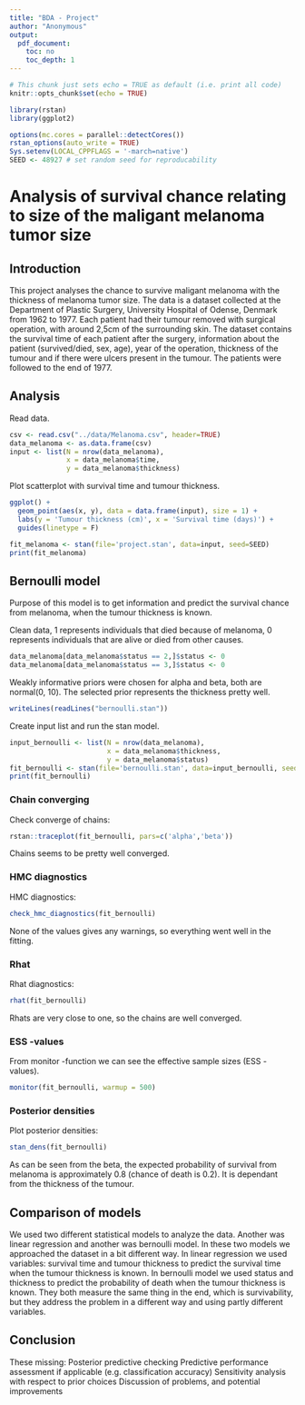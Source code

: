 ```yaml
---
title: "BDA - Project"
author: "Anonymous"
output: 
  pdf_document: 
    toc: no
    toc_depth: 1
---
```


```r
# This chunk just sets echo = TRUE as default (i.e. print all code)
knitr::opts_chunk$set(echo = TRUE)
```

```r
library(rstan)
library(ggplot2)

options(mc.cores = parallel::detectCores())
rstan_options(auto_write = TRUE)
Sys.setenv(LOCAL_CPPFLAGS = '-march=native')
SEED <- 48927 # set random seed for reproducability
```


# Analysis of survival chance relating to size of the maligant melanoma tumor size

## Introduction
This project analyses the chance to survive maligant melanoma with the thickness of melanoma tumor size. The data is a dataset collected at the Department of Plastic Surgery, University Hospital of Odense, Denmark from 1962 to 1977. Each patient had their tumour removed with surgical operation, with around 2,5cm of the surrounding skin. The dataset contains the survival time of each patient after the surgery, information about the patient (survived/died, sex, age), year of the operation, thickness of the tumour and if there were ulcers present in the tumour. The patients were followed to the end of 1977.

## Analysis

Read data.
```r
csv <- read.csv("../data/Melanoma.csv", header=TRUE)
data_melanoma <- as.data.frame(csv)
input <- list(N = nrow(data_melanoma),
              x = data_melanoma$time,
              y = data_melanoma$thickness)
```

Plot scatterplot with survival time and tumour thickness.
```r
ggplot() +
  geom_point(aes(x, y), data = data.frame(input), size = 1) +
  labs(y = 'Tumour thickness (cm)', x = 'Survival time (days)') +
  guides(linetype = F)
```


```r
fit_melanoma <- stan(file='project.stan', data=input, seed=SEED)
print(fit_melanoma)
```


## Bernoulli model
Purpose of this model is to get information and predict the survival chance from melanoma, when the tumour thickness is known.

Clean data, 1 represents individuals that died because of melanoma, 0 represents individuals that are alive or died from other causes.
```r
data_melanoma[data_melanoma$status == 2,]$status <- 0
data_melanoma[data_melanoma$status == 3,]$status <- 0
```

Weakly informative priors were chosen for alpha and beta, both are normal(0, 10). The selected prior represents the thickness pretty well.
```r
writeLines(readLines("bernoulli.stan"))
```

Create input list and run the stan model.
```r
input_bernoulli <- list(N = nrow(data_melanoma),
                        x = data_melanoma$thickness,
                        y = data_melanoma$status)
fit_bernoulli <- stan(file='bernoulli.stan', data=input_bernoulli, seed=SEED, iter=5000, warmup=500)
print(fit_bernoulli)
```

### Chain converging

Check converge of chains:
```r
rstan::traceplot(fit_bernoulli, pars=c('alpha','beta'))
```

Chains seems to be pretty well converged.

### HMC diagnostics

HMC diagnostics:
```r
check_hmc_diagnostics(fit_bernoulli)
```

None of the values gives any warnings, so everything went well in the fitting.

### Rhat

Rhat diagnostics:
```r
rhat(fit_bernoulli)
```

Rhats are very close to one, so the chains are well converged.

### ESS -values

From monitor -function we can see the effective sample sizes (ESS -values).
```r
monitor(fit_bernoulli, warmup = 500)
```


### Posterior densities

Plot posterior densities:
```r
stan_dens(fit_bernoulli)
```

As can be seen from the beta, the expected probability of survival from melanoma is approximately 0.8 (chance of death is 0.2). It is dependant from the thickness of the tumour.


## Comparison of models

We used two different statistical models to analyze the data. Another was linear regression and another was bernoulli model. In these two models we approached the dataset in a bit different way. In linear regression we used variables: survival time and tumour thickness to predict the survival time when the tumour thickness is known. In bernoulli model we used status and thickness to predict the probability of death when the tumour thickness is known. They both measure the same thing in the end, which is survivability, but they address the problem in a different way and using partly different variables.


## Conclusion

These missing:
Posterior predictive checking
Predictive performance assessment if applicable (e.g. classification accuracy)
Sensitivity analysis with respect to prior choices
Discussion of problems, and potential improvements






